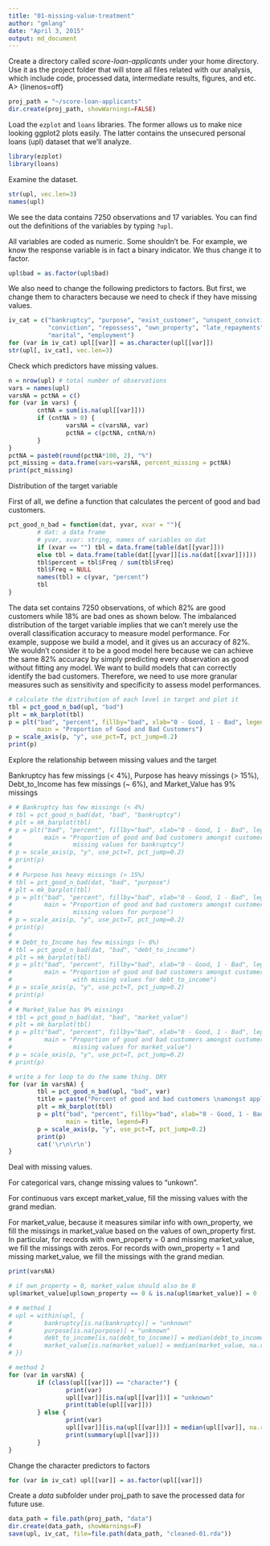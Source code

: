 ```yaml
---
title: "01-missing-value-treatment"
author: "gmlang"
date: "April 3, 2015"
output: md_document
---
```


Create a directory called *score-loan-applicants* under your home directory. Use it as the project folder that will store all files related with our analysis, which include code, processed data, intermediate results, figures, and etc.
A> {linenos=off}
```r
proj_path = "~/score-loan-applicants"
dir.create(proj_path, showWarnings=FALSE)
```

Load the `ezplot` and `loans` libraries. The former allows us to make nice looking ggplot2 plots easily. The latter contains the unsecured personal loans (upl) dataset that we'll analyze. 
```r
library(ezplot)
library(loans)
```

Examine the dataset.
```r
str(upl, vec.len=3)
names(upl)
```

We see the data contains 7250 observations and 17 variables. You can find out the definitions of the variables by typing `?upl`.

All variables are coded as numeric. Some shouldn't be. For example, we know the response variable is in fact a binary indicator. We thus change it to factor.
```r
upl$bad = as.factor(upl$bad)
```

We also need to change the following predictors to factors. But first, we change them to characters because we need to check if they have missing values.
```r
iv_cat = c("bankruptcy", "purpose", "exist_customer", "unspent_convictions", 
           "conviction", "repossess", "own_property", "late_repayments", 
           "marital", "employment")
for (var in iv_cat) upl[[var]] = as.character(upl[[var]])
str(upl[, iv_cat], vec.len=3)
```

Check which predictors have missing values.
```r
n = nrow(upl) # total number of observations
vars = names(upl)
varsNA = pctNA = c()
for (var in vars) {
        cntNA = sum(is.na(upl[[var]]))
        if (cntNA > 0) {
                varsNA = c(varsNA, var)
                pctNA = c(pctNA, cntNA/n)
        }
}
pctNA = paste0(round(pctNA*100, 2), "%")
pct_missing = data.frame(vars=varsNA, percent_missing = pctNA)
print(pct_missing)
```

Distribution of the target variable

First of all, we define a function that calculates the percent of good and bad customers.
```r
pct_good_n_bad = function(dat, yvar, xvar = ""){
        # dat: a data frame
        # yvar, xvar: string, names of variables on dat
        if (xvar == "") tbl = data.frame(table(dat[[yvar]]))
        else tbl = data.frame(table(dat[[yvar]][is.na(dat[[xvar]])]))
        tbl$percent = tbl$Freq / sum(tbl$Freq)
        tbl$Freq = NULL
        names(tbl) = c(yvar, "percent") 
        tbl
}
```

The data set contains 7250 observations, of which 82% are good customers while 18% are bad ones as shown below. The imbalanced distribution of the target variable implies that we can't merely use the overall classification accuracy to measure model performance. For example, suppose we build a model, and it gives us an accuracy of 82%. We wouldn't consider it to be a good model here because we can achieve the same 82% accuracy by simply predicting every observation as good without fitting any model. We want to build models that can correctly identify the bad customers. Therefore, we need to use more granular measures such as sensitivity and specificity to assess model performances. 

```r
# calculate the distribution of each level in target and plot it
tbl = pct_good_n_bad(upl, "bad")
plt = mk_barplot(tbl)
p = plt("bad", "percent", fillby="bad", xlab="0 - Good, 1 - Bad", legend=F,
        main = "Proportion of Good and Bad Customers")
p = scale_axis(p, "y", use_pct=T, pct_jump=0.2)
print(p)
```

Explore the relationship between missing values and the target

Bankruptcy has few missings (< 4%), Purpose has heavy missings (> 15%), Debt_to_Income has few missings (~ 6%), and Market_Value has 9% missings
```r
# # Bankruptcy has few missings (< 4%)
# tbl = pct_good_n_bad(dat, "bad", "bankruptcy")
# plt = mk_barplot(tbl)
# p = plt("bad", "percent", fillby="bad", xlab="0 - Good, 1 - Bad", legend=F,
#         main = "Proportion of good and bad customers amongst customers with
#                 missing values for bankruptcy")
# p = scale_axis(p, "y", use_pct=T, pct_jump=0.2)
# print(p)
# 
# # Purpose has heavy missings (> 15%)
# tbl = pct_good_n_bad(dat, "bad", "purpose")
# plt = mk_barplot(tbl)
# p = plt("bad", "percent", fillby="bad", xlab="0 - Good, 1 - Bad", legend=F,
#         main = "Proportion of good and bad customers amongst customers with
#                 missing values for purpose")
# p = scale_axis(p, "y", use_pct=T, pct_jump=0.2) 
# print(p)
# 
# # Debt_to_Income has few missings (~ 6%)
# tbl = pct_good_n_bad(dat, "bad", "debt_to_income")
# plt = mk_barplot(tbl)
# p = plt("bad", "percent", fillby="bad", xlab="0 - Good, 1 - Bad", legend=F,
#         main = "Proportion of good and bad customers amongst customers
#                 with missing values for debt_to_income")
# p = scale_axis(p, "y", use_pct=T, pct_jump=0.2)
# print(p)
# 
# # Market_Value has 9% missings
# tbl = pct_good_n_bad(dat, "bad", "market_value")
# plt = mk_barplot(tbl)
# p = plt("bad", "percent", fillby="bad", xlab="0 - Good, 1 - Bad", legend=F,
#         main = "Proportion of good and bad customers amongst customers with
#                 missing values for market_value")
# p = scale_axis(p, "y", use_pct=T, pct_jump=0.2)
# print(p)

# write a for loop to do the same thing. DRY
for (var in varsNA) {
        tbl = pct_good_n_bad(upl, "bad", var)
        title = paste("Percent of good and bad customers \namongst applicants with missing \nvalues for", var)
        plt = mk_barplot(tbl)
        p = plt("bad", "percent", fillby="bad", xlab="0 - Good, 1 - Bad", 
                main = title, legend=F)
        p = scale_axis(p, "y", use_pct=T, pct_jump=0.2)
        print(p)
        cat('\r\n\r\n')
}
```

Deal with missing values.

For categorical vars, change missing values to "unkown".

For continuous vars except market_value, fill the missing values with the grand median. 

For market_value, because it measures similar info with own_property, we fill the missings in market_value based on the values of own_property first. In particular, for records with own_property = 0 and missing market_value, we fill the missings with zeros. For records with own_property = 1 and missing market_value, we fill the missings with the grand median.
```r
print(varsNA)

# if own_property = 0, market_value should also be 0
upl$market_value[upl$own_property == 0 & is.na(upl$market_value)] = 0

# # method 1
# upl = within(upl, {
#         bankruptcy[is.na(bankruptcy)] = "unknown"
#         purpose[is.na(purpose)] = "unknown"
#         debt_to_income[is.na(debt_to_income)] = median(debt_to_income, na.rm=T)
#         market_value[is.na(market_value)] = median(market_value, na.rm=T)
# })

# method 2
for (var in varsNA) {
        if (class(upl[[var]]) == "character") {
                print(var)
                upl[[var]][is.na(upl[[var]])] = "unknown"
                print(table(upl[[var]]))
        } else {
                print(var)
                upl[[var]][is.na(upl[[var]])] = median(upl[[var]], na.rm=T)                
                print(summary(upl[[var]]))
        }
}
```

Change the character predictors to factors

```r
for (var in iv_cat) upl[[var]] = as.factor(upl[[var]])
```

Create a *data* subfolder under proj_path to save the processed data for future use. 
```r
data_path = file.path(proj_path, "data")
dir.create(data_path, showWarnings=F)
save(upl, iv_cat, file=file.path(data_path, "cleaned-01.rda"))
```

